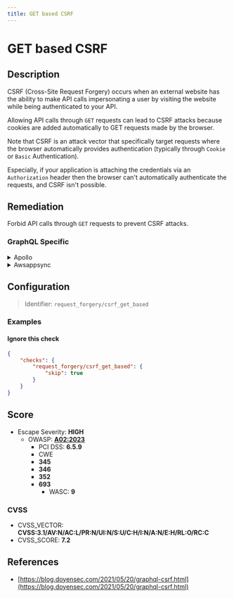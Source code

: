 ```yaml
---
title: GET based CSRF
---
```


# GET based CSRF

## Description

CSRF (Cross-Site Request Forgery) occurs when an external website has the ability to make API calls impersonating a user by visiting the website while being authenticated to your API.

Allowing API calls through `GET` requests can lead to CSRF attacks because cookies are added automatically to GET requests made by the browser.

Note that CSRF is an attack vector that specifically target requests where the browser automatically provides authentication (typically through `Cookie` or `Basic` Authentication).

Especially, if your application is attaching the credentials via an `Authorization` header then the browser can't automatically authenticate the requests, and CSRF isn't possible.


## Remediation

Forbid API calls through `GET` requests to prevent CSRF attacks.



### GraphQL Specific

<details>
    <summary>Apollo</summary>

Pass `csrfPrevention: true` to `new ApolloServer()`.

Check out the the [CSRF prevention documentation](https://www.apollographql.com/docs/apollo-server/security/cors#preventing-cross-site-request-forgery-csrf) for the best CSRF prevention techniques.


</details>

<details>
    <summary>Awsappsync</summary>

Make sure that your API does not use Cookie-based authentication.

There are many other ways to authenticate a user with AppSync:
- API Keys
- Amazon Cognito User Pools
- OpenID Connect
- AWS Identity and Access Management (IAM)
- AWS Lamba custom authentication

[AppSync: Authorization and Authentication](https://docs.aws.amazon.com/appsync/latest/devguide/security-authz.html)

Whichever method you use, verify that authentication occurs through headers because authentication headers are not automatically added by the targeted user browser (while Cookies are).

To avoid any risk, you can block every `GET` request and allow only `POST` requests, which are immune to this attack, but it comes at a cost. (see AWS pricing for the corresponding services)

* Block GET requests with AWS API Gateway (prefered method):

Put your AppSync API behind an API Gateway.

[API Gateway Documentation](https://docs.aws.amazon.com/apigateway/latest/developerguide/welcome.html)

You can then configure the API Gateway to act as an HTTP Proxy to your AppSync endpoint and configure it to allow only POST requests.

* Block GET requests with AWS Web Application Firewall:

Add the following Web ACL rule in the AWS WAF Console to block every GET request to the API:

```json
{
  "Name": "block-get",
  "Priority": 0,
  "Statement": {
    "ByteMatchStatement": {
      "SearchString": "GET",
      "FieldToMatch": {
        "Method": {}
      },
      "TextTransformations": [
        {
          "Priority": 0,
          "Type": "NONE"
        }
      ],
      "PositionalConstraint": "EXACTLY"
    }
  },
  "Action": {
    "Block": {}
  },
  "VisibilityConfig": {
    "SampledRequestsEnabled": true,
    "CloudWatchMetricsEnabled": true,
    "MetricName": "add-headers"
  }
}
```

You can also configure it manually by using the following field values :

If:
  - Field to match = HTTP method
  - Positional constraint = Exactly matches string
  - Search string = GET

Then:
  - Block

See: [AppSync API with AWS WAF](https://docs.aws.amazon.com/appsync/latest/devguide/WAF-Integration.html).

To learn more on AWS WAF, see: [AWS WAF](https://docs.aws.amazon.com/waf/latest/developerguide/waf-chapter.html).


</details>


## Configuration

> Identifier: `request_forgery/csrf_get_based`



### Examples



#### Ignore this check

```json
{
    "checks": {
        "request_forgery/csrf_get_based": {
            "skip": true
        }
    }
}
```




## Score

- Escape Severity: **<span className="high-severity">HIGH</span>**
  - OWASP: **[A02:2023](https://github.com/OWASP/API-Security/blob/master/editions/2023/en/0xa2-broken-authentication.md)**
    - PCI DSS: **6.5.9**
    - CWE
    - **345**
    - **346**
    - **352**
    - **693**
      - WASC: **9**
      
      

### CVSS

- CVSS_VECTOR: **CVSS:3.1/AV:N/AC:L/PR:N/UI:N/S:U/C:H/I:N/A:N/E:H/RL:O/RC:C**
- CVSS_SCORE: **7.2**

## References

- [https://blog.doyensec.com/2021/05/20/graphql-csrf.html](https://blog.doyensec.com/2021/05/20/graphql-csrf.html)
  